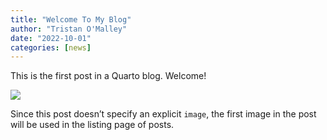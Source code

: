 ```yaml
---
title: "Welcome To My Blog"
author: "Tristan O'Malley"
date: "2022-10-01"
categories: [news]
---
```


This is the first post in a Quarto blog. Welcome!

![](thumbnail.jpg)

Since this post doesn't specify an explicit `image`, the first image in the post will be used in the listing page of posts.
